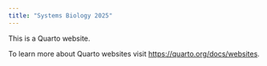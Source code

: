 ```yaml
---
title: "Systems Biology 2025"
---
```


This is a Quarto website.

To learn more about Quarto websites visit <https://quarto.org/docs/websites>.
